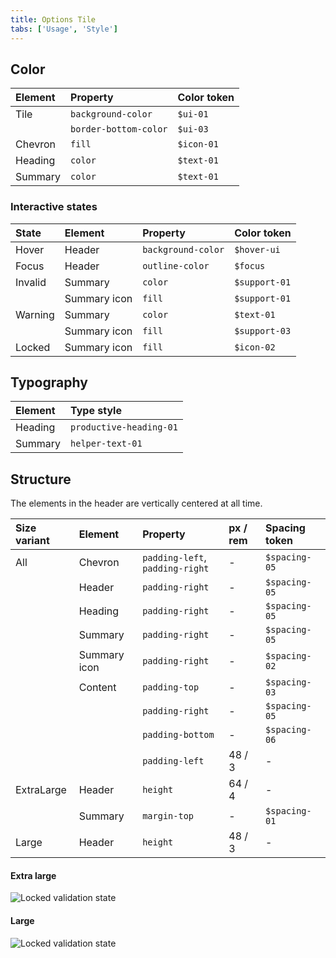 ```yaml
---
title: Options Tile
tabs: ['Usage', 'Style']
---
```


## Color

| Element | Property | Color token |
| :- | :- | :- |
| Tile | `background-color` | `$ui-01` |
| | `border-bottom-color` | `$ui-03` |
| Chevron | `fill` | `$icon-01` |
| Heading | `color` | `$text-01` |
| Summary | `color` | `$text-01` |

### Interactive states

| State | Element | Property | Color token |
| :- | :- | :- | :- |
| Hover | Header | `background-color` | `$hover-ui` |
| Focus | Header | `outline-color` | `$focus` |
| Invalid | Summary | `color` | `$support-01` |
| | Summary icon | `fill` | `$support-01` |
| Warning | Summary | `color` | `$text-01` |
| | Summary icon | `fill` | `$support-03` |
| Locked | Summary icon | `fill` | `$icon-02` |

## Typography

| Element | Type style |
| :- | :- |
| Heading | `productive-heading-01` |
| Summary | `helper-text-01` |

## Structure

The elements in the header are vertically centered at all time.

| Size variant | Element | Property | px / rem | Spacing token |
| :- | :- | :- | :- | :- |
| All | Chevron | `padding-left`, `padding-right` | - | `$spacing-05` |
| | Header | `padding-right` | - | `$spacing-05` |
| | Heading | `padding-right` | - | `$spacing-05` |
| | Summary | `padding-right` | - | `$spacing-05` |
| | Summary icon | `padding-right` | - | `$spacing-02` |
| | Content | `padding-top` | - | `$spacing-03` |
| | | `padding-right` | - | `$spacing-05` |
| | | `padding-bottom` | - | `$spacing-06` |
| | | `padding-left` | 48 / 3 | - |
| ExtraLarge | Header | `height` | 64 / 4 | - |
| | Summary | `margin-top` | - | `$spacing-01` |
| Large | Header | `height` | 48 / 3 | - |

#### Extra large

<Row>
  <Column colLg={8}>

![Locked validation state](images/structure-xl.png)

  </Column>
</Row>

#### Large

<Row>
  <Column colLg={8}>

![Locked validation state](images/structure-lg.png)

  </Column>
</Row>
